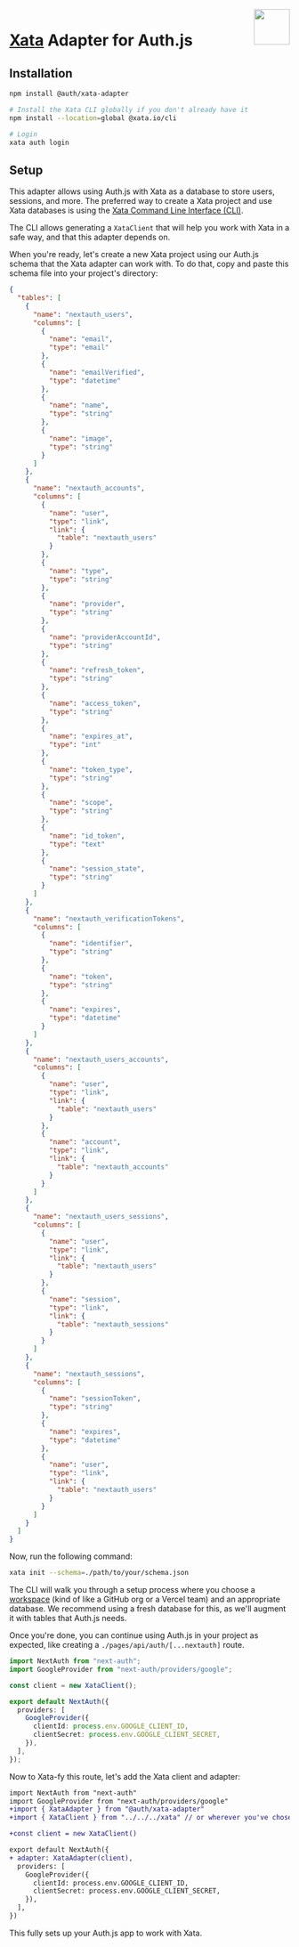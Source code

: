 <img align="right" src="/img/adapters/xata.svg" width="64" height="64" />

# <a href="https://xata.io/docs/overview">Xata</a> Adapter for Auth.js

## Installation

```bash npm2yarn
npm install @auth/xata-adapter
```

```bash
# Install the Xata CLI globally if you don't already have it
npm install --location=global @xata.io/cli

# Login
xata auth login
```

## Setup

This adapter allows using Auth.js with Xata as a database to store users, sessions, and more. The preferred way to create a Xata project and use Xata databases is using the [Xata Command Line Interface (CLI)](https://docs.xata.io/cli/getting-started).

The CLI allows generating a `XataClient` that will help you work with Xata in a safe way, and that this adapter depends on.

When you're ready, let's create a new Xata project using our Auth.js schema that the Xata adapter can work with. To do that, copy and paste this schema file into your project's directory:

```json filename="schema.json"
{
  "tables": [
    {
      "name": "nextauth_users",
      "columns": [
        {
          "name": "email",
          "type": "email"
        },
        {
          "name": "emailVerified",
          "type": "datetime"
        },
        {
          "name": "name",
          "type": "string"
        },
        {
          "name": "image",
          "type": "string"
        }
      ]
    },
    {
      "name": "nextauth_accounts",
      "columns": [
        {
          "name": "user",
          "type": "link",
          "link": {
            "table": "nextauth_users"
          }
        },
        {
          "name": "type",
          "type": "string"
        },
        {
          "name": "provider",
          "type": "string"
        },
        {
          "name": "providerAccountId",
          "type": "string"
        },
        {
          "name": "refresh_token",
          "type": "string"
        },
        {
          "name": "access_token",
          "type": "string"
        },
        {
          "name": "expires_at",
          "type": "int"
        },
        {
          "name": "token_type",
          "type": "string"
        },
        {
          "name": "scope",
          "type": "string"
        },
        {
          "name": "id_token",
          "type": "text"
        },
        {
          "name": "session_state",
          "type": "string"
        }
      ]
    },
    {
      "name": "nextauth_verificationTokens",
      "columns": [
        {
          "name": "identifier",
          "type": "string"
        },
        {
          "name": "token",
          "type": "string"
        },
        {
          "name": "expires",
          "type": "datetime"
        }
      ]
    },
    {
      "name": "nextauth_users_accounts",
      "columns": [
        {
          "name": "user",
          "type": "link",
          "link": {
            "table": "nextauth_users"
          }
        },
        {
          "name": "account",
          "type": "link",
          "link": {
            "table": "nextauth_accounts"
          }
        }
      ]
    },
    {
      "name": "nextauth_users_sessions",
      "columns": [
        {
          "name": "user",
          "type": "link",
          "link": {
            "table": "nextauth_users"
          }
        },
        {
          "name": "session",
          "type": "link",
          "link": {
            "table": "nextauth_sessions"
          }
        }
      ]
    },
    {
      "name": "nextauth_sessions",
      "columns": [
        {
          "name": "sessionToken",
          "type": "string"
        },
        {
          "name": "expires",
          "type": "datetime"
        },
        {
          "name": "user",
          "type": "link",
          "link": {
            "table": "nextauth_users"
          }
        }
      ]
    }
  ]
}
```

Now, run the following command:

```bash
xata init --schema=./path/to/your/schema.json
```

The CLI will walk you through a setup process where you choose a [workspace](https://xata.io/docs/api-reference/workspaces) (kind of like a GitHub org or a Vercel team) and an appropriate database. We recommend using a fresh database for this, as we'll augment it with tables that Auth.js needs.

Once you're done, you can continue using Auth.js in your project as expected, like creating a `./pages/api/auth/[...nextauth]` route.

```typescript filename="pages/api/auth/[...nextauth].ts"
import NextAuth from "next-auth";
import GoogleProvider from "next-auth/providers/google";

const client = new XataClient();

export default NextAuth({
  providers: [
    GoogleProvider({
      clientId: process.env.GOOGLE_CLIENT_ID,
      clientSecret: process.env.GOOGLE_CLIENT_SECRET,
    }),
  ],
});
```

Now to Xata-fy this route, let's add the Xata client and adapter:

```diff
import NextAuth from "next-auth"
import GoogleProvider from "next-auth/providers/google"
+import { XataAdapter } from "@auth/xata-adapter"
+import { XataClient } from "../../../xata" // or wherever you've chosen to create the client

+const client = new XataClient()

export default NextAuth({
+ adapter: XataAdapter(client),
  providers: [
    GoogleProvider({
      clientId: process.env.GOOGLE_CLIENT_ID,
      clientSecret: process.env.GOOGLE_CLIENT_SECRET,
    }),
  ],
})
```

This fully sets up your Auth.js app to work with Xata.
